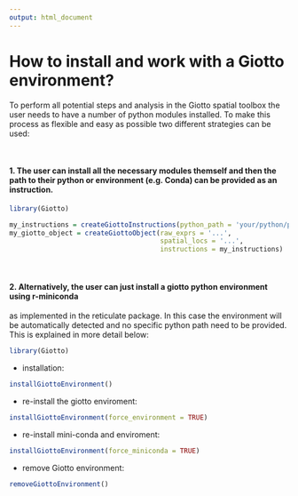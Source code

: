 ```yaml
---
output: html_document
---
```



# How to install and work with a Giotto environment?  

To perform all potential steps and analysis in the Giotto spatial toolbox the user needs
to have a number of python modules installed. To make this process as flexible and easy 
as possible two different strategies can be used:  

$~$

#### 1. The user can install all the necessary modules themself and then the path to their python or environment (e.g. Conda) can be provided as an instruction.

```r
library(Giotto)
```

```r
my_instructions = createGiottoInstructions(python_path = 'your/python/path')
my_giotto_object = createGiottoObject(raw_exprs = '...',
                                      spatial_locs = '...', 
                                      instructions = my_instructions)
```

$~$

#### 2. Alternatively, the user can just install a giotto python environment using r-miniconda
as implemented in the reticulate package. In this case the environment will be automatically detected 
and no specific python path need to be provided. This is explained in more detail below:  

  
```r
library(Giotto)
```

- installation:  
```r
installGiottoEnvironment()
```

- re-install the giotto enviroment:  
```r
installGiottoEnvironment(force_environment = TRUE)
```

- re-install mini-conda and enviroment:  
```r
installGiottoEnvironment(force_miniconda = TRUE)
```

- remove Giotto environment:  
```r
removeGiottoEnvironment()
```






